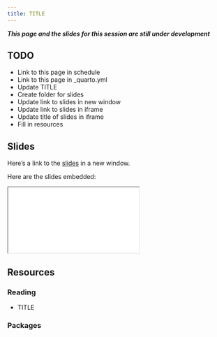 ```yaml
---
title: TITLE
---
```


***This page and the slides for this session are still under development***

## TODO

- Link to this page in schedule
- Link to this page in _quarto.yml
- Update TITLE
- Create folder for slides
- Update link to slides in new window
- Update link to slides in iframe
- Update title of slides in iframe
- Fill in resources

## Slides

Here's a link to the [slides](/slides/01-foundations/UPDATE/index.qmd){target="_blank"} in a new window. 

Here are the slides embedded:

<iframe class="slide-deck ar3x2" src="/slides/01-foundations/UPDATE/index.html" title="UPDATE slides">
</iframe>

## Resources

### Reading

- TITLE

  <LINK>


### Packages

